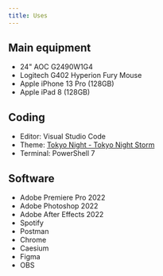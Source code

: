 ```yaml
---
title: Uses
---
```


<CloudinaryImg
  mdx
  publicId='tszhong/blogs/otherpage/desk_zn4cex'
  alt='My workspace'
  width={4032}
  height={3024}
/>

## Main equipment

- 24" AOC G2490W1G4
- Logitech G402 Hyperion Fury Mouse
- Apple iPhone 13 Pro (128GB)
- Apple iPad 8 (128GB)

## Coding

- Editor: Visual Studio Code
- Theme: [Tokyo Night - Tokyo Night Storm](https://marketplace.visualstudio.com/items?itemName=enkia.tokyo-night)
- Terminal: PowerShell 7

## Software

- Adobe Premiere Pro 2022
- Adobe Photoshop 2022
- Adobe After Effects 2022
- Spotify
- Postman
- Chrome
- Caesium
- Figma
- OBS
